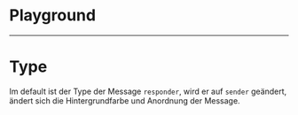 # Playground

<LiveCodeEditor />

---

# Type

Im default ist der Type der Message `responder`, wird er auf `sender` geändert,
ändert sich die Hintergrundfarbe und Anordnung der Message.

<LiveCodeEditor example="sender" editorCollapsed />
